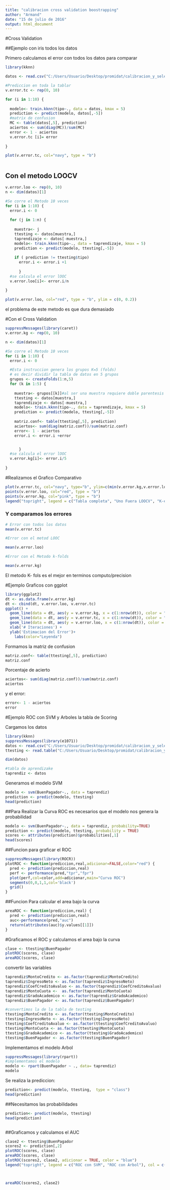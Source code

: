 ---
title: "calibracion cross validation boostrapping"
author: "Armand"
date: "15 de julio de 2016"
output: html_document
---

#Cross Validation

##Ejemplo con iris todos los datos

Primero calculamos el error con todos los datos para comparar
```{r }
library(kknn)

datos <- read.csv("C:/Users/Usuario/Desktop/promidat/calibracion_y_seleccion/2/iris.csv", sep = ";", dec = ".", header = TRUE)

#Prediccion en toda la tablar
v.error.tc <- rep(0, 10)

for (i in 1:10) {
  
  modelo<- train.kknn(tipo~., data = datos, kmax = 5)
  prediction <- predict(modelo, datos[,-5])
  #matrix de confusion
  MC <- table(datos[,5], prediction)
  aciertos <- sum(diag(MC))/sum(MC)
  error <- 1 - aciertos
  v.error.tc [i]= error
  
}

plot(v.error.tc, col="navy", type = "b")



```

## Con el metodo LOOCV


```{r }

v.error.loo <- rep(0, 10)
n <- dim(datos)[1]

#Se corre el Metodo 10 veces
for (i in 1:10) {
  error.i <- 0
  
  for (j in 1:n) {
    
    muestra<- j
    ttesting <- datos[muestra,]
    taprendizaje <- datos[-muestra,]
    modelo<- train.kknn(tipo~., data = taprendizaje, kmax = 5)
    prediction <- predict(modelo, ttesting[,-5])
  
    if ( prediction != ttesting$tipo)
      error.i <- error.i +1
  
      }
  #se calcula el error lOOC
  v.error.loo[i]<- error.i/n
  
}

plot(v.error.loo, col="red", type = "b", ylim = c(0, 0.2))


```
el problema de este metodo es que dura demasiado


#Con el Cross Validation


```{r }
suppressMessages(library(caret))
v.error.kg <- rep(0, 10)

n <- dim(datos)[1]

#Se corre el Metodo 10 veces
for (i in 1:10) {
  error.i <- 0

  #Esta instruccion genera los grupos K=5 (folds)
  # es decir dividir la tabla de datos en 5 grupos
  grupos <- createFolds(1:n,5)
  for (k in 1:5) {
    
    muestra<- grupos[[k]]#al ser una muestra requiere doble parentesis
    ttesting <- datos[muestra,]
    taprendizaje <- datos[-muestra,]
    modelo<- train.kknn(tipo~., data = taprendizaje, kmax = 5)
    prediction <- predict(modelo, ttesting[,-5])
  
    matriz.conf<- table(ttesting[,5], prediction)
    aciertos<- sum(diag(matriz.conf))/sum(matriz.conf)
    error<- 1 - aciertos
    error.i <- error.i +error


      }
  #se calcula el error lOOC
  v.error.kg[i]<- error.i/5
  
}

```

#Realizamos  el Grafico Comparativo
```{r}


plot(v.error.tc, col="navy", type="b", ylim=c(min(v.error.kg,v.error.loo,v.error.tc), max(v.error.kg, v.error.loo, v.error.tc)+ 0.05), main = "Variacion del Error", xlab="Número de interaciones", ylab = "Estimación de Error")
points(v.error.loo, col="red", type = "b")
points(v.error.kg, col="pink", type = "b")
legend("topright", legend = c("Tabla completa", "Uno Fuera LOOCV", "K-ésimo Grupo"), col = c("navy","pink","red"), lty = 1, lwd= 1, cex = .7)

```

### Y comparamos los errores

```{r}
# Error con todos los datos
mean(v.error.tc)

```

```{r}
#Error con el metod LOOC

mean(v.error.loo)
```


```{r}
#Error con el Metodo k-folds

mean(v.error.kg)

```
 El metodo K- fols es el mejor en terminos computo/precision



#Ejemplo Graficos con ggplot

```{r}
library(ggplot2)
dt <- as.data.frame(v.error.kg)
dt <- cbind(dt, v.error.loo, v.error.tc)
ggplot() + 
  geom_line(data = dt, aes(y = v.error.kg, x = c(1:nrow(dt)), color = "Error KG")) +
  geom_line(data = dt, aes(y = v.error.tc, x = c(1:nrow(dt)), color = "tabla Completa"))+
  geom_line(data = dt, aes(y = v.error.loo, x = c(1:nrow(dt)), color = "LOOCV"))  +
  xlab('# Iteraciones') +
  ylab('Estimacion del Error')+
    labs(color="Leyenda")

```


Formamos la matriz de confusion

```{r }
matriz.conf<- table(ttesting[,5], prediction)
matriz.conf


```

Porcentaje de acierto

```{r }
aciertos<- sum(diag(matriz.conf))/sum(matriz.conf)
aciertos

```

y el error:

```{r }
error<- 1 - aciertos
error

```


#Ejemplo ROC con SVM y Arboles la tabla de Scoring

Cargamos los datos
```{r }
library(kknn)
suppressMessages(library(e1071))
datos <- read.csv("C:/Users/Usuario/Desktop/promidat/calibracion_y_seleccion/2/MuestraAprendizajeCredito2500.csv", sep = ";", dec = ".", header = TRUE)
ttesting <- read.table("C:/Users/Usuario/Desktop/promidat/calibracion_y_seleccion/2/MuestraTestCredito2500.csv", sep = ";", header = TRUE)

dim(datos)

#tabla de aprendizake 
taprendiz <- datos

```

Generamos el modelo SVM
```{r}

modelo <- svm(BuenPagador~., data = taprendiz)
prediction <- predict(modelo, ttesting)
head(prediction)
```

##Para Realizar la Curva ROC es necesarios que el modelo nos genera la probabilidad

```{r}


modelo <- svm(BuenPagador~., data = taprendiz, probability=TRUE)
prediction <- predict(modelo, ttesting, probability = TRUE)
scores <- attributes(prediction)$probabilities[,1]
head(scores)

```

##Funcion para graficar el ROC 

```{r}

suppressMessages(library(ROCR))
plotROC <- function(prediccion,real,adicionar=FALSE,color="red") {
  pred <- prediction(prediccion,real)    
  perf <- performance(pred,"tpr","fpr")
  plot(perf,col=color,add=adicionar,main="Curva ROC")
  segments(0,0,1,1,col='black')
  grid()  
}

```

##Funcion Para calcular el area bajo la curva
```{r}

areaROC <- function(prediccion,real) {
  pred <- prediction(prediccion,real)
  auc<-performance(pred,"auc")
  return(attributes(auc)$y.values[[1]])
}
```



#Graficamos el ROC y calculamos el area bajo la curva

```{r}

clase <- ttesting$BuenPagador
plotROC(scores, clase)
areaROC(scores, clase)

```




convertir las variables 

```{r }

taprendiz$MontoCredito <- as.factor(taprendiz$MontoCredito)
taprendiz$IngresoNeto <- as.factor(taprendiz$IngresoNeto)
taprendiz$CoefCreditoAvaluo <- as.factor(taprendiz$CoefCreditoAvaluo)
taprendiz$MontoCuota <-  as.factor(taprendiz$MontoCuota)
taprendiz$GradoAcademico <- as.factor(taprendiz$GradoAcademico)
taprendiz$BuenPagador <- as.factor(taprendiz$BuenPagador)

#convertimos la de la tabla de testing
ttesting$MontoCredito <- as.factor(ttesting$MontoCredito)
ttesting$IngresoNeto <- as.factor(ttesting$IngresoNeto)
ttesting$CoefCreditoAvaluo <- as.factor(ttesting$CoefCreditoAvaluo)
ttesting$MontoCuota <- as.factor(ttesting$MontoCuota)
ttesting$GradoAcademico <- as.factor(ttesting$GradoAcademico)
ttesting$BuenPagador <- as.factor(ttesting$BuenPagador)
```


Implementamos el modelo Arbol 
```{r}
suppressMessages(library(rpart))
#implementamos el modelo
modelo <- rpart(BuenPagador ~ ., data= taprendiz)
modelo

```


Se realiza la prediccion:

```{r }
prediction<- predict(modelo, ttesting,  type = "class")
head(prediction)

```


##Necesitamos las probabilidades

```{r}
prediction<- predict(modelo, ttesting)
head(prediction)



```

##Graficamos y calculamos el AUC

```{r}
clase2 <- ttesting$BuenPagador
scores2 <- prediction[,2]
plotROC(scores, clase)
areaROC(scores, clase)
plotROC(scores2, clase2, adicionar = TRUE, color = "blue")
legend("topright", legend = c("ROC con SVM", "ROC con Arbol"), col = c("red", "blue"), lty = 1, lwd = 1, cex = .6)




```


```{r}
areaROC(scores2, clase2)

```

